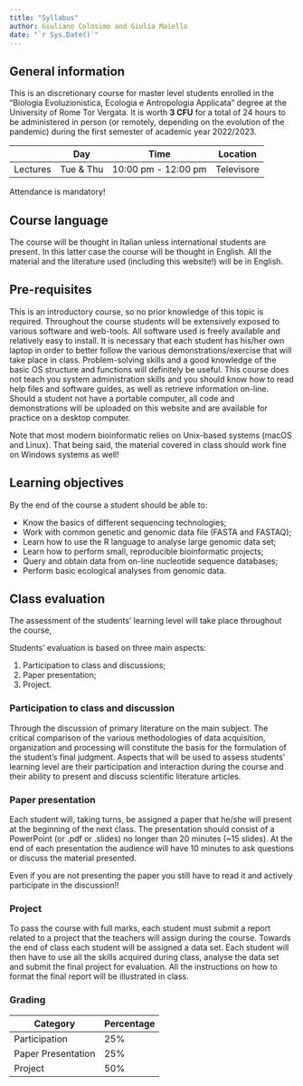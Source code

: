 ```yaml
---
title: "Syllabus"
author: Giuliano Colosimo and Giulia Maiello
date: "`r Sys.Date()`"
---
```


## General information

This is an discretionary course for master level students enrolled in the "Biologia Evoluzionistica, Ecologia e Antropologia Applicata" degree at the University of Rome Tor Vergata. It is worth **3 CFU** for a total of 24 hours to be administered in person (or remotely, depending on the evolution of the pandemic) during the first semester of academic year 2022/2023.

|          | Day       | Time                | Location   |
|----------|-----------|---------------------|------------|
| Lectures | Tue & Thu | 10:00 pm - 12:00 pm | Televisore |

::: callout-note
Attendance is mandatory!
:::

## Course language

The course will be thought in Italian unless international students are present. In this latter case the course will be thought in English. All the material and the literature used (including this website!) will be in English.

## Pre-requisites

This is an introductory course, so no prior knowledge of this topic is required. Throughout the course students will be extensively exposed to various software and web-tools. All software used is freely available and relatively easy to install. It is necessary that each student has his/her own laptop in order to better follow the various demonstrations/exercise that will take place in class. Problem-solving skills and a good knowledge of the basic OS structure and functions will definitely be useful. This course does not teach you system administration skills and you should know how to read help files and software guides, as well as retrieve information on-line. Should a student not have a portable computer, all code and demonstrations will be uploaded on this website and are available for practice on a desktop computer.

::: important-note
Note that most modern bioinformatic relies on Unix-based systems (macOS and Linux). That being said, the material covered in class should work fine on Windows systems as well!
:::

## Learning objectives

By the end of the course a student should be able to:

-   Know the basics of different sequencing technologies;
-   Work with common genetic and genomic data file (FASTA and FASTAQ);
-   Learn how to use the R language to analyse large genomic data set;
-   Learn how to perform small, reproducible bioinformatic projects;
-   Query and obtain data from on-line nucleotide sequence databases;
-   Perform basic ecological analyses from genomic data.

## Class evaluation

The assessment of the students' learning level will take place throughout the course,  

Students' evaluation is based on three main aspects:

1. Participation to class and discussions;
2. Paper presentation;
3. Project.

### Participation to class and discussion

Through the discussion of primary literature on the main subject. The critical comparison of the various methodologies of data acquisition, organization and processing will constitute the basis for the formulation of the student's final judgment. Aspects that will be used to assess students' learning level are their participation and interaction during the course and their ability to present and discuss scientific literature articles.

### Paper presentation

Each student will, taking turns, be assigned a paper that he/she will present at the beginning of the next class. The presentation should consist of a PowerPoint (or .pdf or .slides) no longer than 20 minutes (~15 slides). At the end of each presentation the audience will have 10 minutes to ask questions or discuss the material presented.

::: important-note
Even if you are not presenting the paper you still have to read it and actively participate in the discussion!!
:::

### Project 

To pass the course with full marks, each student must submit a report related to a project that the teachers will assign during the course. Towards the end of class each student will be assigned a data set. Each student will then have to use all the skills acquired during class, analyse the data set and submit the final project for evaluation. All the instructions on how to format the final report will be illustrated in class.

### Grading

| Category              | Percentage      |
|-----------------------|-----------------|
| Participation         | 25%             |
| Paper Presentation    | 25%             |
| Project               | 50%             |
